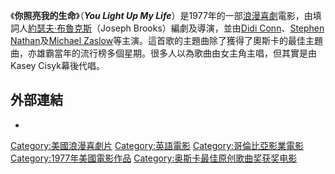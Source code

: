 {{Infobox Film
| name           = 你照亮我的生命<br />You Light Up My Life
| image          = You light up my life poster.jpg
| director       = [[約瑟夫·布魯克斯|約瑟夫·布魯克斯]]（Joseph Brooks）
| producer       = 約瑟夫·布魯克斯
| writer         = 約瑟夫·布魯克斯
| narrator       = 
| starring       = [[Didi_Conn|Didi Conn]] <br /> [[Joe_Silver|Joe Silver]] <br /> [[Michael_Zaslow|Michael Zaslow]]
| music          = 約瑟夫·布魯克斯
| cinematography = [[Eric_Saarinen|Eric Saarinen]]
| editing        = [[Lynzee_Klingman|Lynzee Klingman]]
| distributor    = [[哥倫比亞電影|哥倫比亞電影]]
| released       = 1977年8月31日
| runtime        = 90分鐘
| country        = {{flagicon|USA}} [[美國|美國]]
| language       = [[英語|英語]]
| budget         = 
| gross          = 
| preceded_by    = 
| followed_by    = 
}}
《'''你照亮我的生命'''》（'''''You Light Up My Life'''''）是1977年的一部[[浪漫電影|浪漫]][[喜劇|喜劇]]電影，由填詞人[[約瑟夫·布魯克斯|約瑟夫·布魯克斯]]（Joseph Brooks）編劇及導演，並由[[Didi_Conn|Didi Conn]]、[[Stephen_Nathan|Stephen Nathan]]及[[Michael_Zaslow|Michael Zaslow]]等主演。這首歌的主題曲除了獲得了奧斯卡的最佳主題曲，亦雄霸當年的流行榜多個星期。很多人以為歌曲由女主角主唱，但其實是由Kasey Cisyk幕後代唱。

== 外部連結 ==
* {{imdb title|0076941|You Light Up My Life}}

{{DEFAULTSORT:You Light up My Life}}
{{American film-stub}}
[[Category:美國浪漫喜劇片|Category:美國浪漫喜劇片]]
[[Category:英語電影|Category:英語電影]]
[[Category:哥倫比亞影業電影|Category:哥倫比亞影業電影]]
[[Category:1977年美國電影作品|Category:1977年美國電影作品]]
[[Category:奥斯卡最佳原创歌曲奖获奖电影|Category:奥斯卡最佳原创歌曲奖获奖电影]]